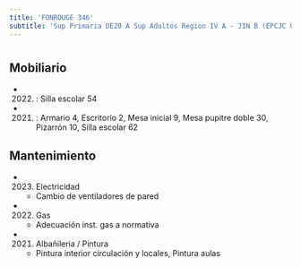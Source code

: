 ```yaml
---
title: 'FONROUGE 346'
subtitle: 'Sup Primaria DE20 A Sup Adultos Region IV A - JIN B (EPCJC 08/20°) [S] - EPC N° 08 DR. DALMACIO VELEZ SARSFIELD'
---
```


#


## Mobiliario

*  (2022) : Silla escolar 54 

*  (2021) : Armario 4, Escritorio 2, Mesa inicial 9, Mesa pupitre doble 30, Pizarrón 10, Silla escolar 62 





## Mantenimiento

*  (2023) Electricidad 
    + Cambio de ventiladores de pared

*  (2022) Gas 
    + Adecuación inst. gas a normativa

*  (2021) Albañileria / Pintura 
    + Pintura interior circulación y locales, Pintura aulas



